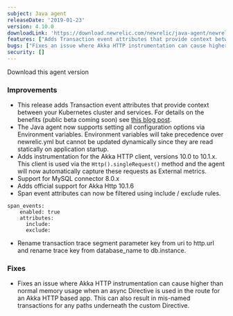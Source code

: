 ```yaml
---
subject: Java agent
releaseDate: '2019-01-23'
version: 4.10.0
downloadLink: 'https://download.newrelic.com/newrelic/java-agent/newrelic-agent/4.10.0/'
features: ["Adds Transaction event attributes that provide context between your Kubernetes cluster and services", "The Java agent now supports setting all configuration options via Environment variables", "Adds instrumentation for the Akka HTTP client, versions 10.0 to 10.1.x", "Support for MySQL connector 8.0.x", "Adds support for Akka Http 10.1.6", "Span event attributes can now be filtered using include/exclude rules", "Rename transaction trace segment parameter key from uri to http.url and rename trace key from database_name to db.instance"]
bugs: ["Fixes an issue where Akka HTTP instrumentation can cause higher than normal memory usage"]
security: []
---
```

<ButtonGroup>
  <ButtonLink
    role="button"
    to="https://download.newrelic.com/newrelic/java-agent/newrelic-agent/4.10.0/"
    variant="primary"
  >
    Download this agent version
  </ButtonLink>
</ButtonGroup>

### Improvements

* This release adds Transaction event attributes that provide context between your Kubernetes cluster and services. For details on the benefits (public beta coming soon) see [this blog post](https://blog.newrelic.com/engineering/monitoring-application-performance-in-kubernetes/).
* The Java agent now supports setting all configuration options via Environment variables. Environment variables will take precedence over newrelic.yml but cannot be updated dynamically since they are read statically on application startup.
* Adds instrumentation for the Akka HTTP client, versions 10.0 to 10.1.x. This client is used via the `Http().singleRequest()` method and the agent will now automatically capture these requests as External metrics.
* Support for MySQL connector 8.0.x
* Adds official support for Akka Http 10.1.6
* Span event attributes can now be filtered using include / exclude rules.

```
span_events:
    enabled: true
    attributes:
      include:
      exclude:
```

* Rename transaction trace segment parameter key from uri to http.url and rename trace key from database_name to db.instance.

### Fixes

* Fixes an issue where Akka HTTP instrumentation can cause higher than normal memory usage when an async Directive is used in the route for an Akka HTTP based app. This can also result in mis-named transactions for any paths underneath the custom Directive.
